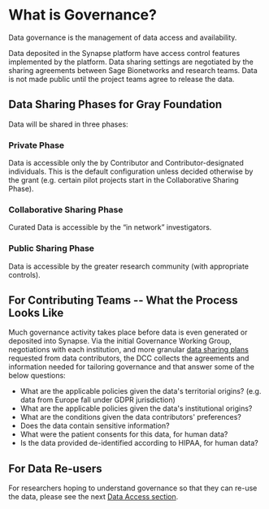 
# What is Governance?

Data governance is the management of data access and availability. 

Data deposited in the Synapse platform have access control features implemented by the platform. 
Data sharing settings are negotiated by the sharing agreements between Sage Bionetworks and research teams. 
Data is not made public until the project teams agree to release the data. 

## Data Sharing Phases for Gray Foundation

Data will be shared in three phases:

<Steps>

### Private Phase

Data is accessible only the by Contributor and Contributor-designated individuals. This is the default configuration unless decided otherwise by the grant (e.g. certain pilot projects start in the Collaborative Sharing Phase).

### Collaborative Sharing Phase

Curated Data is accessible by the “in network” investigators.

### Public Sharing Phase

Data is accessible by the greater research community (with appropriate controls).

</Steps>

## For Contributing Teams -- What the Process Looks Like

Much governance activity takes place before data is even generated or deposited into Synapse. 
Via the initial Governance Working Group, negotiations with each institution, and more granular [data sharing plans](/onboarding/dsp-template) requested from data contributors, the DCC collects the agreements and information needed for tailoring governance and that answer some of the below questions: 

- What are the applicable policies given the data's territorial origins? (e.g. data from Europe fall under GDPR jurisdiction)
- What are the applicable policies given the data's institutional origins?
- What are the conditions given the data contributors' preferences?
- Does the data contain sensitive information?
- What were the patient consents for this data, for human data?
- Is the data provided de-identified according to HIPAA, for human data?


## For Data Re-users

For researchers hoping to understand governance so that they can re-use the data, please see the next [Data Access section](data-access). 